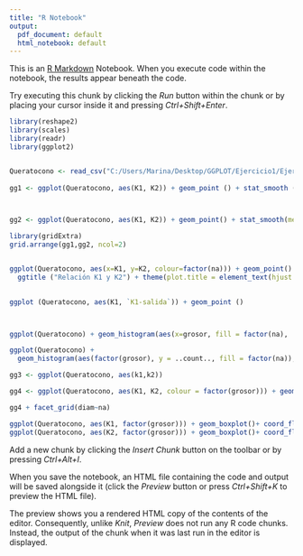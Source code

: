 ---
title: "R Notebook"
output:
  pdf_document: default
  html_notebook: default
---

This is an [R Markdown](http://rmarkdown.rstudio.com) Notebook. When you execute code within the notebook, the results appear beneath the code. 

Try executing this chunk by clicking the *Run* button within the chunk or by placing your cursor inside it and pressing *Ctrl+Shift+Enter*. 

```{r}

library(reshape2)
library(scales)
library(readr)
library(ggplot2)


Queratocono <- read_csv("C:/Users/Marina/Desktop/GGPLOT/Ejercicio1/Ejercicio 1/Queratocono.csv")
                        
gg1 <- ggplot(Queratocono, aes(K1, K2)) + geom_point () + stat_smooth ()



gg2 <- ggplot(Queratocono, aes(K1, K2)) + geom_point() + stat_smooth(method = "lm")

library(gridExtra)
grid.arrange(gg1,gg2, ncol=2)


ggplot(Queratocono, aes(x=K1, y=K2, colour=factor(na))) + geom_point() + geom_smooth(method = "lm") +
  ggtitle ("Relación K1 y K2") + theme(plot.title = element_text(hjust = 0.5))
 

ggplot (Queratocono, aes(K1, `K1-salida`)) + geom_point ()



ggplot(Queratocono) + geom_histogram(aes(x=grosor, fill = factor(na),  y = ..count.. ))

ggplot(Queratocono) + 
  geom_histogram(aes(factor(grosor), y = ..count.., fill = factor(na)), bins = 7, stat="count")

gg3 <- ggplot(Queratocono, aes(k1,k2))

gg4 <- ggplot(Queratocono, aes(K1, K2, colour = factor(grosor))) + geom_point()

gg4 + facet_grid(diam~na)

ggplot(Queratocono, aes(K1, factor(grosor))) + geom_boxplot()+ coord_flip()
ggplot(Queratocono, aes(K2, factor(grosor))) + geom_boxplot()+ coord_flip()

```

Add a new chunk by clicking the *Insert Chunk* button on the toolbar or by pressing *Ctrl+Alt+I*.

When you save the notebook, an HTML file containing the code and output will be saved alongside it (click the *Preview* button or press *Ctrl+Shift+K* to preview the HTML file).

The preview shows you a rendered HTML copy of the contents of the editor. Consequently, unlike *Knit*, *Preview* does not run any R code chunks. Instead, the output of the chunk when it was last run in the editor is displayed.